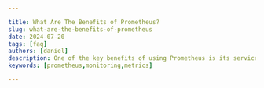 ```yaml
---

title: What Are The Benefits of Prometheus?
slug: what-are-the-benefits-of-prometheus
date: 2024-07-20
tags: [faq]
authors: [daniel]
description: One of the key benefits of using Prometheus is its service discovery which automatically discovers new targets when…
keywords: [prometheus,monitoring,metrics]

---
```


<head>
<script
  type="application/ld+json"
  dangerouslySetInnerHTML={{ __html: JSON.stringify({
    "@context": "https://schema.org",
    "@type": "TechArticle",
    "headline": "What are the Benefits of Prometheus?",
    "alternativeHeadline": "Discover the key advantages of using Prometheus for monitoring systems and applications",
    "author": {
      "@type": "Person",
      "name": "Daniel"
    },
    "publisher": {
      "@type": "Organization",
      "name": "SigNoz",
      "logo": {
        "@type": "ImageObject",
        "url": "https://signoz.io/img/SigNozLogo-orange.svg"
      }
    },
    "datePublished": "2024-07-20T00:00:00Z",
    "dateModified": "2024-07-20T00:00:00Z",
    "mainEntityOfPage": {
      "@type": "WebPage",
      "@id": "https://signoz.io/guides/what-are-the-benefits-of-prometheus/"
    },
    "description": "The key benefits of Prometheus include scalability, flexibility, efficient pull-based monitoring, seamless service discovery, and active community support, amongst others.",
    "keywords": "prometheus, monitoring, metrics",
    "articleSection": "Technology",
    "inLanguage": "en",
    "isPartOf": {
      "@type": "Blog",
      "name": "SigNoz Blog",
      "url": "https://signoz.io/blog/"
    },
    "about": [
      {
        "@type": "Thing",
        "name": "Prometheus",
        "description": "An open-source monitoring and alerting toolkit designed for reliability and scalability."
      },
      {
        "@type": "Thing",
        "name": "Monitoring",
        "description": "The process of observing and checking the behavior and outputs of a system."
      },
      {
        "@type": "Thing",
        "name": "Metrics",
        "description": "Quantitative data used to measure and track the performance of a system."
      }
    ],
    "mentions": [
      {
        "@type": "SoftwareApplication",
        "name": "Prometheus",
        "applicationCategory": "Monitoring Tool"
      },
      {
        "@type": "SoftwareApplication",
        "name": "SigNoz",
        "applicationCategory": "Observability Platform"
      }
    ],
    "mainEntity": {
      "@type": "FAQPage",
      "mainEntity": [
        {
          "@type": "Question",
          "name": "What is Prometheus?",
          "acceptedAnswer": {
            "@type": "Answer",
            "text": "Prometheus is an open-source monitoring and alerting toolkit designed for reliability and scalability. It collects and stores metrics as time series data, providing powerful queries and alerting capabilities to help you monitor your systems and applications effectively."
          }
        },
        {
          "@type": "Question",
          "name": "What are the benefits of using Prometheus?",
          "acceptedAnswer": {
            "@type": "Answer",
            "text": "The key benefits of Prometheus include scalability, flexibility, efficient pull-based monitoring, seamless service discovery, and active community support, amongst others."
          }
        },
        {
          "@type": "Question",
          "name": "How does Prometheus's pull-based model work?",
          "acceptedAnswer": {
            "@type": "Answer",
            "text": "Prometheus's pull-based model automatically scrapes metrics from targets at predetermined intervals, ensuring consistent capture of metrics regardless of the lifecycle of the services being monitored."
          }
        },
        {
          "@type": "Question",
          "name": "What is the importance of service discovery in Prometheus?",
          "acceptedAnswer": {
            "@type": "Answer",
            "text": "Service discovery in Prometheus allows it to automatically discover new targets and remove old ones in dynamic environments, ensuring the monitoring system remains up-to-date without manual intervention."
          }
        },
        {
          "@type": "Question",
          "name": "What are some limitations of Prometheus?",
          "acceptedAnswer": {
            "@type": "Answer",
            "text": "Limitations of Prometheus include limited long-term storage, potential challenges with the pull-based model, single point of failure in its basic setup, basic built-in visualization, steep learning curve for PromQL, cardinality issues, and limited ecosystem for certain domains."
          }
        },
        {
          "@type": "Question",
          "name": "How can SigNoz address the limitations of Prometheus?",
          "acceptedAnswer": {
            "@type": "Answer",
            "text": "SigNoz addresses many limitations of Prometheus by providing long-term storage solutions, advanced visualization capabilities, a user-friendly interface, and a unified platform for metrics, traces, and logs."
          }
        }
      ]
    },
    "tutorial": {
      "@type": "HowTo",
      "name": "How to Use Prometheus",
      "step": [
        {
          "@type": "HowToStep",
          "name": "Install Prometheus",
          "text": "Download and install Prometheus from the official website."
        },
        {
          "@type": "HowToStep",
          "name": "Configure Prometheus",
          "text": "Set up the Prometheus configuration file to define scrape targets and rules."
        },
        {
          "@type": "HowToStep",
          "name": "Start Prometheus",
          "text": "Run the Prometheus server to start collecting metrics."
        },
        {
          "@type": "HowToStep",
          "name": "Set Up Alerting",
          "text": "Integrate Prometheus with Alertmanager to manage alerts."
        },
        {
          "@type": "HowToStep",
          "name": "Visualize Metrics",
          "text": "Use Grafana or SigNoz for advanced visualization of metrics collected by Prometheus."
        }
      ]
    }
  }) }}
/>
</head>

The key benefits of Prometheus include scalability, flexibility, efficient pull-based monitoring, seamless service discovery, and active community support, amongst others.

## What is Prometheus?

Prometheus is an open-source monitoring and alerting toolkit designed for reliability and scalability. It collects and stores metrics as time series data, providing powerful queries and alerting capabilities to help you monitor your systems and applications effectively.

### Importance of Monitoring Systems and Applications

Monitoring your systems and applications is important for the following reasons:

1. Early Issue Detection and Resolution: Monitoring tools allow you to identify potential problems, such as errors, slow response times, or resource bottlenecks, before they escalate and impact users or cause system failures. This allows you to proactively address issues and minimize downtime.
2. Improved Performance: By tracking key performance metrics, you can pinpoint areas where your systems or applications are underperforming and optimize them accordingly. This can lead to faster response times, increased throughput, and a smoother user experience.
3. Robust Security: Monitoring can help detect security threats or vulnerabilities in your systems or applications. By identifying unusual activity or patterns, you can take steps to mitigate risks and protect your data and infrastructure.
4. Cost Optimization: Monitoring can help you identify areas where you can optimize resource usage and reduce costs. For example, you might discover that you are overprovisioning resources or that you can consolidate servers without impacting performance.
5. Compliance and Auditing: Monitoring can help you meet regulatory requirements and provide evidence of compliance. By tracking system activity and logging events, you can demonstrate that your systems are secure and that you are adhering to industry standards.
6. Root Cause Analysis: When issues do occur, monitoring data can help you quickly diagnose the root cause and implement a solution. This can help you prevent similar problems from happening again in the future.

## Key Benefits of Prometheus

Prometheus is a powerful and flexible monitoring solution widely adopted in modern IT infrastructures. It offers several benefits for monitoring, which include:

### 1. Scalability

Prometheus is built to scale horizontally, meaning you can add more Prometheus servers as your data volume increases. This distributed architecture ensures that Prometheus can manage the monitoring demands of extensive infrastructures without compromising performance. Horizontal scaling allows for increased capacity and resilience, accommodating growth without downtime or degradation in service quality.

### 2. Flexibility

Prometheus features a multi-dimensional data model, where metrics are identified by a name and a set of key-value pairs (labels). This allows for fine-grained filtering and aggregation of data, facilitating detailed analysis and customized monitoring setups tailored to specific requirements.

### 3. Pull-Based Model

Prometheus's pull-based model significantly simplifies monitoring. It automatically scrapes metrics from targets at predetermined intervals. This approach ensures that metrics are consistently captured regardless of the lifecycle of the services being monitored, making it ideal for dynamic environments where instances and services frequently change.

### 4. Service Discovery

 In dynamic environments where services are frequently created and destroyed, Prometheus's service discovery allows it to automatically discover new targets and remove old ones, ensuring that the monitoring system remains up-to-date without manual intervention.

### 5. Community

As an open-source project under the Cloud Native Computing Foundation (CNCF), Prometheus benefits from a vibrant community of developers. This community contributes to the continuous improvement, enhancement, and security patching of Prometheus, ensuring that it remains at the forefront of monitoring technology.

### 6. Ease of Use

Setting up and configuring Prometheus is generally simpler than many proprietary monitoring tools. Its straightforward configuration files and intuitive documentation make it accessible to users with varying levels of expertise.

### 7. Cost-Effectiveness

Being open-source and free to use, Prometheus eliminates licensing fees associated with commercial monitoring solutions. This makes it a cost-effective choice for organizations seeking robust monitoring capabilities without budget constraints.

### 8. Performance

Prometheus excels in processing large volumes of metrics data with minimal resource consumption. Its efficient storage and query mechanisms ensure fast data retrieval and analysis, even when dealing with massive datasets. This performance efficiency is crucial for real-time monitoring and alerting in large-scale environments.

### 9. Alerting

Prometheus integrates seamlessly with Alertmanager to manage alerts based on predefined rules and thresholds. This allows for advanced alerting capabilities, ensuring timely notifications of critical issues and proactive incident response.

### 10. Extensibility

Prometheus's extensibility is demonstrated through its wide array of exporters and integrations, capable of monitoring virtually any system or application. If a specific use case requires monitoring data not covered by existing exporters, the open-source nature of Prometheus lets you create your own using client libraries provided by Prometheus.

## Limitations of Prometheus

While Prometheus offers numerous benefits, it's important to understand its limitations to make informed decisions about your monitoring strategy. Here are some potential drawbacks to consider:

### 1. Limited Long-Term Storage

Prometheus is designed for real-time monitoring and short to medium-term data retention. It's <a href="https://stackoverflow.com/questions/68891824/why-prometheus-is-not-suitable-for-long-term-storage" rel="noopener noreferrer nofollow" target="_blank">not optimized</a> for long-term storage of historical data. This can be a limitation if you need to analyze trends over extended periods or maintain data for compliance reasons.

### 2. Pull-Based Model Limitations

While the pull-based model has advantages, it can also present challenges:

- It may not be suitable for ephemeral jobs that don't live long enough to be scraped.
- It can be difficult to monitor targets behind firewalls or NATs that aren't directly reachable.

### 3. Single Point of Failure

In its basic setup, Prometheus operates as a single node, which can become a single point of failure. While you can set up multiple Prometheus servers for high availability, this requires additional configuration and management.

### 4. Limited Built-in Visualization

Prometheus's built-in expression browser and graphing capabilities are basic. For more advanced dashboards and visualizations, you typically need to integrate with external tools like Grafana or SigNoz.

### 5. Steep Learning Curve

PromQL, Prometheus's query language, can be challenging for newcomers. While powerful, it requires time and effort to master, which can slow down adoption within teams.

### 6. Cardinality Issues

High cardinality (a large number of unique time series) can lead to performance issues in Prometheus. This can be a challenge when dealing with highly dynamic environments or when using many labels.

### 7. Limited Ecosystem for Certain Domains

While Prometheus has a rich ecosystem for cloud-native and microservices environments, it may have fewer integrations available for certain legacy systems or specialized domains.

### Addressing Prometheus Limitations with SigNoz

Many of these limitations can be addressed by integrating Prometheus with a comprehensive observability platform like SigNoz:

- SigNoz provides long-term storage solutions, addressing Prometheus's limitations in historical data retention.
- It offers advanced visualization capabilities, complementing Prometheus's basic graphing.
- SigNoz's user-friendly interface can help mitigate the steep learning curve of PromQL.
- By providing a unified platform for metrics, traces, and logs, SigNoz can help address scenarios where Prometheus's pull-based model or metrics-only approach might fall short.

While Prometheus is a powerful tool, understanding its limitations allows you to implement complementary solutions and create a more robust monitoring strategy. By combining Prometheus with SigNoz, you can leverage the strengths of both systems and mitigate their individual limitations.

<GetStartedSigNoz />

## Conclusion

Prometheus provides various benefits which makes it a preferred choice in monitoring applications and systems.

Key takeaways:

- Prometheus scales horizontally and adapts to monitoring requirements with its versatile data model.
- Its pull-based model and service discovery automate metrics collection, ensuring comprehensive visibility without manual intervention.
- Designed for reliability, Prometheus delivers efficient performance even under demanding operational conditions.
- It is open-source, free of licensing costs, and has a large community of contributors.
